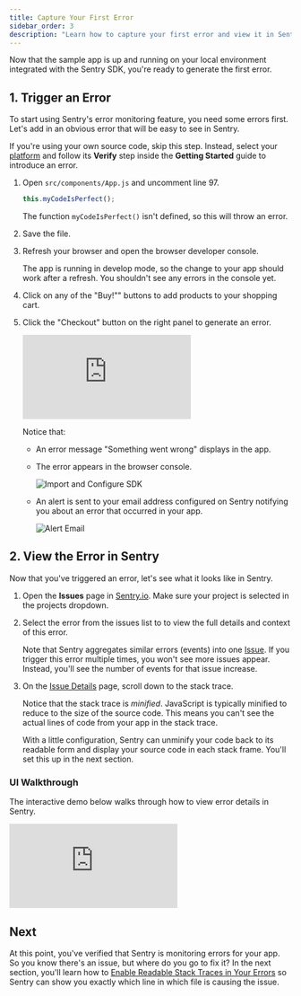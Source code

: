 ```yaml
---
title: Capture Your First Error
sidebar_order: 3
description: "Learn how to capture your first error and view it in Sentry."
---
```


Now that the sample app is up and running on your local environment integrated with the Sentry SDK, you're ready to generate the first error.

## 1. Trigger an Error

To start using Sentry's error monitoring feature, you need some errors first. Let's add in an obvious error that will be easy to see in Sentry.

If you're using your own source code, skip this step. Instead, select your [platform](/platforms/) and follow its **Verify** step inside the **Getting Started** guide to introduce an error.

1. Open `src/components/App.js` and uncomment line 97.

   ```javascript {filename:src/components/App.js}
   this.myCodeIsPerfect();
   ```

   The function `myCodeIsPerfect()` isn't defined, so this will throw an error.

1. Save the file.

1. Refresh your browser and open the browser developer console.

   The app is running in develop mode, so the change to your app should work after a refresh. You shouldn't see any errors in the console yet.

1. Click on any of the "Buy!"" buttons to add products to your shopping cart.

1. Click the "Checkout" button on the right panel to generate an error.

   <div style={{"height":"0px","paddingBottom":"calc(36.37860082304527% + 41px)","position":"relative","width":"100%"}}>
     <iframe
       src="https://demo.arcade.software/fEC5K0E8owyg5R45ePEo?embed"
       frameborder="0"
       loading="lazy"
       webkitallowfullscreen
       mozallowfullscreen
       allowfullscreen
       allow="fullscreen;"
       style={{"colorScheme":"light","height":"100%","left":"0px","position":"absolute","top":"0px","width":"100%"}}
     ></iframe>
   </div>

   Notice that:

   - An error message "Something went wrong" displays in the app.
   - The error appears in the browser console.

     ![Import and Configure SDK](./img/generate-first-error-01.png)

   - An alert is sent to your email address configured on Sentry notifying you about an error that occurred in your app.

     ![Alert Email](./img/new_issue_email.png)

## 2. View the Error in Sentry

Now that you've triggered an error, let's see what it looks like in Sentry.

1. Open the **Issues** page in [Sentry.io](https://sentry.io/). Make sure your project is selected in the projects dropdown.

2. Select the error from the issues list to to view the full details and context of this error.

   Note that Sentry aggregates similar errors (events) into one [Issue](/product/issues/). If you trigger this error multiple times, you won't see more issues appear. Instead, you'll see the number of events for that issue increase.

3. On the [Issue Details](/product/issues/issue-details/) page, scroll down to the stack trace.

   Notice that the stack trace is _minified_. JavaScript is typically minified to reduce to the size of the source code. This means you can't see the actual lines of code from your app in the stack trace.

   With a little configuration, Sentry can unminify your code back to its readable form and display your source code in each stack frame. You'll set this up in the next section.

### UI Walkthrough

The interactive demo below walks through how to view error details in Sentry.

<div style={{"height":"0px","paddingBottom":"calc(52.1021021021021% + 41px)","position":"relative","width":"100%"}}>
  <iframe
    src="https://demo.arcade.software/nTTSJdR4TyqHATbVMOzA?embed"
    frameborder="0"
    loading="lazy"
    webkitallowfullscreen
    mozallowfullscreen
    allowfullscreen
    allow="fullscreen;"
    style={{"colorScheme":"light","height":"100%","left":"0px","position":"absolute","top":"0px","width":"100%"}}
  ></iframe>
</div>

## Next

At this point, you've verified that Sentry is monitoring errors for your app. So you know there's an issue, but where do you go to fix it? In the next section, you'll learn how to [Enable Readable Stack Traces in Your Errors](/product/sentry-basics/integrate-frontend/upload-source-maps/) so Sentry can show you exactly which line in which file is causing the issue.

